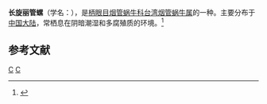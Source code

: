 {{Speciesbox
| taxon = Formosana longispira
| binomial_authority = (Heude, 1885)
}}
'''长旋丽管螺'''（学名：''{{lang|la|Formosana longispira}}''），是[[柄眼目|柄眼目]][[烟管蜗牛科|烟管蜗牛科]][[台湾烟管蜗牛属|台湾烟管蜗牛属]]的一种。主要分布于[[中国大陆|中国大陆]]，常栖息在阴暗潮湿和多腐殖质的环境。<ref>{{cite web|url=http://shell.sinica.edu.tw/chinese/shellbase_detail.php?science_no=5977|title=国际贝库：长旋丽管螺|publisher=台湾贝类资料库|accessdate=2009-08-11|archive-date=2016-03-04|archive-url=https://web.archive.org/web/20160304112236/http://shell.sinica.edu.tw/chinese/shellbase_detail.php?science_no=5977|dead-url=no}}</ref>

== 参考文献 ==
{{reflist}}
{{taxonbar}}
[[Category:_1885年描述的动物|C]]
[[Category:台湾烟管蜗牛属|C]]